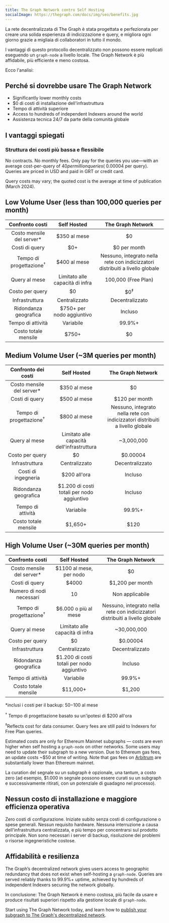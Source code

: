 ```yaml
---
title: The Graph Network contro Self Hosting
socialImage: https://thegraph.com/docs/img/seo/benefits.jpg
---
```


La rete decentralizzata di The Graph è stata progettata e perfezionata per creare una solida esperienza di indicizzazione e query, e migliora ogni giorno grazie a migliaia di collaboratori in tutto il mondo.

I vantaggi di questo protocollo decentralizzato non possono essere replicati eseguendo un `graph-node` a livello locale. The Graph Network è più affidabile, più efficiente e meno costosa.

Ecco l'analisi:

## Perché si dovrebbe usare The Graph Network

- Significantly lower monthly costs
- $0 di costi di installazione dell'infrastruttura
- Tempo di attività superiore
- Access to hundreds of independent Indexers around the world
- Assistenza tecnica 24/7 da parte della comunità globale

## I vantaggi spiegati

### Struttura dei costi più bassa e flessibile

No contracts. No monthly fees. Only pay for the queries you use—with an average cost-per-query of $40 per million queries (~$0.00004 per query). Queries are priced in USD and paid in GRT or credit card.

Query costs may vary; the quoted cost is the average at time of publication (March 2024).

## Low Volume User (less than 100,000 queries per month)

|          Confronto costi           |               Self Hosted               |                               The Graph Network                               |
|:----------------------------------:|:---------------------------------------:|:-----------------------------------------------------------------------------:|
|    Costo mensile del server\*    |              $350 al mese               |                                      $0                                       |
|           Costi di query           |                   $0+                   |                                 $0 per month                                  |
| Tempo di progettazione<sup>†</sup> |              $400 al mese               | Nessuno, integrato nella rete con indicizzatori distribuiti a livello globale |
|           Query al mese            |     Limitato alle capacità di infra     |                              100,000 (Free Plan)                              |
|          Costo per query           |                   $0                    |                                $0<sup>‡</sup>                                 |
|           Infrastruttura           |              Centralizzato              |                                Decentralizzato                                |
|       Ridondanza geografica        |        $750+ per nodo aggiuntivo        |                                    Incluso                                    |
|         Tempo di attività          |                Variabile                |                                    99.9%+                                     |
|        Costo totale mensile        | <span className="highlight-row" />$750+ |                                      $0                                       |

## Medium Volume User (~3M queries per month)

|        Confronto dei costi         |                Self Hosted                 |                               The Graph Network                               |
|:----------------------------------:|:------------------------------------------:|:-----------------------------------------------------------------------------:|
|    Costo mensile del server\*    |                $350 al mese                |                                      $0                                       |
|           Costi di query           |                $500 al mese                |                                $120 per month                                 |
| Tempo di progettazione<sup>†</sup> |                $800 al mese                | Nessuno, integrato nella rete con indicizzatori distribuiti a livello globale |
|           Query al mese            | Limitato alle capacità dell'infrastruttura |                                  ~3,000,000                                   |
|          Costo per query           |                     $0                     |                                   $0.00004                                    |
|           Infrastruttura           |               Centralizzato                |                                Decentralizzato                                |
|        Costi di ingegneria         |                $200 all'ora                |                                    Incluso                                    |
|       Ridondanza geografica        | $1.200 di costi totali per nodo aggiuntivo |                                    Incluso                                    |
|         Tempo di attività          |                 Variabile                  |                                    99.9%+                                     |
|        Costo totale mensile        | <span className="highlight-row" /> $1,650+ |                                     $120                                      |

## High Volume User (~30M queries per month)

|          Confronto costi           |                 Self Hosted                 |                               The Graph Network                               |
|:----------------------------------:|:-------------------------------------------:|:-----------------------------------------------------------------------------:|
|    Costo mensile del server\*    |           $1100 al mese, per nodo           |                                      $0                                       |
|           Costi di query           |                    $4000                    |                               $1,200 per month                                |
|      Numero di nodi necessari      |                     10                      |                                Non applicabile                                |
| Tempo di progettazione<sup>†</sup> |            $6.000 o più al mese             | Nessuno, integrato nella rete con indicizzatori distribuiti a livello globale |
|           Query al mese            |       Limitato alle capacità di infra       |                                  ~30,000,000                                  |
|          Costo per query           |                     $0                      |                                   $0.00004                                    |
|           Infrastruttura           |                Centralizzato                |                                Decentralizzato                                |
|       Ridondanza geografica        | $1.200 di costi totali per nodo aggiuntivo  |                                    Incluso                                    |
|         Tempo di attività          |                  Variabile                  |                                    99.9%+                                     |
|        Costo totale mensile        | <span className="highlight-row" /> $11,000+ |                                    $1,200                                     |

\*inclusi i costi per il backup: $50-$100 al mese

<sup>†</sup> Tempo di progettazione basato su un'ipotesi di $200 all'ora

<sup>‡</sup>Reflects cost for data consumer. Query fees are still paid to Indexers for Free Plan queries.

Estimated costs are only for Ethereum Mainnet subgraphs — costs are even higher when self hosting a `graph-node` on other networks. Some users may need to update their subgraph to a new version. Due to Ethereum gas fees, an update costs ~$50 at time of writing. Note that gas fees on [Arbitrum](/arbitrum/arbitrum-faq) are substantially lower than Ethereum mainnet.

La curation del segnale su un subgraph è opzionale, una tantum, a costo zero (ad esempio, $1.000 in segnale possono essere curati su un subgraph e successivamente ritirati, con un potenziale di guadagno nel processo).

## Nessun costo di installazione e maggiore efficienza operativa

Zero costi di configurazione. Iniziate subito senza costi di configurazione o spese generali. Nessun requisito hardware. Nessuna interruzione a causa dell'infrastruttura centralizzata, e più tempo per concentrarsi sul prodotto principale. Non sono necessari i server di backup, risoluzione dei problemi o risorse ingegneristiche costose.

## Affidabilità e resilienza

The Graph’s decentralized network gives users access to geographic redundancy that does not exist when self-hosting a `graph-node`. Queries are served reliably thanks to 99.9%+ uptime, achieved by hundreds of independent Indexers securing the network globally.

In conclusione: The Graph Network è meno costosa, più facile da usare e produce risultati superiori rispetto alla gestione locale di `graph-node`.

Start using The Graph Network today, and learn how to [publish your subgraph to The Graph's decentralized network](/quick-start).

